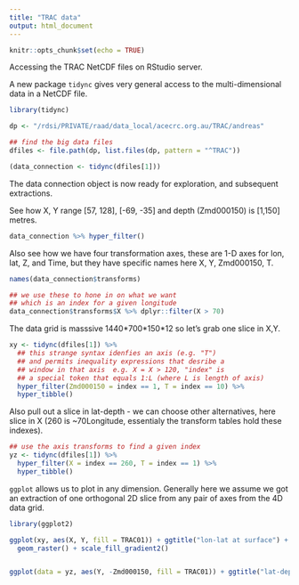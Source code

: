 ```yaml
---
title: "TRAC data"
output: html_document
---
```


```r
knitr::opts_chunk$set(echo = TRUE)
```


Accessing the TRAC NetCDF files on RStudio server. 

A new package `tidync` gives very general access to the multi-dimensional data in a NetCDF
file. 


```r
library(tidync)

dp <- "/rdsi/PRIVATE/raad/data_local/acecrc.org.au/TRAC/andreas"

## find the big data files
dfiles <- file.path(dp, list.files(dp, pattern = "^TRAC"))

(data_connection <- tidync(dfiles[1]))

```

The data connection object is now ready for exploration, and subsequent extractions. 


See how X, Y range [57, 128], [-69, -35] and depth (Zmd000150) is [1,150] metres. 

```r
data_connection %>% hyper_filter()
```



Also see how we have four transformation axes, these are 1-D axes for lon, lat, Z, and Time, but they have specific names here X, Y, Zmd000150, T. 

```r
names(data_connection$transforms)

## we use these to hone in on what we want
## which is an index for a given longitude
data_connection$transforms$X %>% dplyr::filter(X > 70)
```

The data grid is masssive 1440\*700\*150\*12 so let's grab one slice in X,Y. 

```r
xy <- tidync(dfiles[1]) %>% 
  ## this strange syntax idenfies an axis (e.g. "T")
  ## and permits inequality expressions that desribe a
  ## window in that axis  e.g. X = X > 120, "index" is
  ## a special token that equals 1:L (where L is length of axis)
  hyper_filter(Zmd000150 = index == 1, T = index == 10) %>% 
  hyper_tibble()

```

Also pull out a slice in lat-depth - we can choose other alternatives, here slice in X (260 is ~70Longitude, essentialy the transform tables hold these indexes). 

```r
## use the axis transforms to find a given index
yz <- tidync(dfiles[1]) %>% 
  hyper_filter(X = index == 260, T = index == 1) %>% 
  hyper_tibble()
```

`ggplot` allows us to plot in any dimension. Generally here we assume we got an extraction
of one orthogonal 2D slice from any pair of axes from the 4D data grid. 


```r
library(ggplot2)

ggplot(xy, aes(X, Y, fill = TRAC01)) + ggtitle("lon-lat at surface") + 
  geom_raster() + scale_fill_gradient2()


ggplot(data = yz, aes(Y, -Zmd000150, fill = TRAC01)) + ggtitle("lat-depth at 70E") + geom_raster() + scale_fill_gradient2()
```